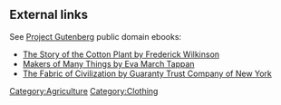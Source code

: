 == External links ==

See [http://www.gutenberg.org Project Gutenberg] public domain ebooks:
* [http://www.gutenberg.org/ebooks/29586 The Story of the Cotton Plant by Frederick Wilkinson]
* [http://www.gutenberg.org/ebooks/28569 Makers of Many Things by Eva March Tappan]
* [http://www.gutenberg.org/ebooks/29048 The Fabric of Civilization by Guaranty Trust Company of New York]

{{stub}}

[[Category:Agriculture]]
[[Category:Clothing]]